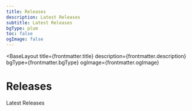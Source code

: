 ```yaml
---
title: Releases
description: Latest Releases
subtitle: Latest Releases
bgType: plum
toc: false
ogImage: false
---
```



<BaseLayout
  title={frontmatter.title}
  description={frontmatter.description}
  bgType={frontmatter.bgType}
  ogImage={frontmatter.ogImage}
>
  <StandardLayout class="max-w-65ch" isCentered={true}>
    <Fragment slot="head">
      <h1>Releases</h1>
      <p class="mt--4! op-50 italic">Latest Releases</p>
    </Fragment>
    <GithubView collectionType="releases" />
  </StandardLayout>
</BaseLayout>
